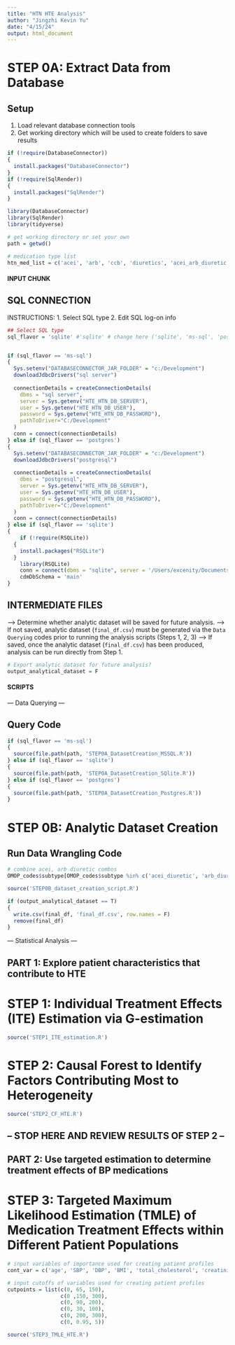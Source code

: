 ```yaml
---
title: "HTN HTE Analysis"
author: "Jingzhi Kevin Yu"
date: "4/15/24"
output: html_document
---
```


# STEP 0A: Extract Data from Database

## Setup 
1. Load relevant database connection tools 
2. Get working directory which will be used to create folders to save results
```r
if (!require(DatabaseConnector))
{
  install.packages("DatabaseConnector")
}
if (!require(SqlRender))
{
  install.packages("SqlRender")
}

library(DatabaseConnector)
library(SqlRender)
library(tidyverse)

# get working directory or set your own
path = getwd()

# medication type list
htn_med_list = c('acei', 'arb', 'ccb', 'diuretics', 'acei_arb_diuretic')
```

#### INPUT CHUNK ####

## SQL CONNECTION
INSTRUCTIONS:
1. Select SQL type 
2. Edit SQL log-on info
```r
## Select SQL type
sql_flavor = 'sqlite' #'sqlite' # change here ('sqlite', 'ms-sql', 'postgres')


if (sql_flavor == 'ms-sql')
{
  Sys.setenv("DATABASECONNECTOR_JAR_FOLDER" = "c:/Development")
  downloadJdbcDrivers("sql server")
  
  connectionDetails = createConnectionDetails(
    dbms = "sql server",
    server = Sys.getenv("HTE_HTN_DB_SERVER"),
    user = Sys.getenv("HTE_HTN_DB_USER"),
    password = Sys.getenv("HTE_HTN_DB_PASSWORD"),
    pathToDriver="C:/Development"
  )
  conn = connect(connectionDetails)
} else if (sql_flavor == 'postgres')
{
  Sys.setenv("DATABASECONNECTOR_JAR_FOLDER" = "c:/Development")
  downloadJdbcDrivers("postgresql")
  
  connectionDetails = createConnectionDetails(
    dbms = "postgresql",
    server = Sys.getenv("HTE_HTN_DB_SERVER"),
    user = Sys.getenv("HTE_HTN_DB_USER"),
    password = Sys.getenv("HTE_HTN_DB_PASSWORD"),
    pathToDriver="C:/Development"
  )
  conn = connect(connectionDetails)
} else if (sql_flavor == 'sqlite')
{ 
    if (!require(RSQLite))
  {
    install.packages("RSQLite")
  }
    library(RSQLite)
    conn = connect(dbms = "sqlite", server = '/Users/excenity/Documents/HSIP/Research/Dissertation Project/Data/EDW OMOP.db')
    cdmDbSchema = 'main'
}
```

## INTERMEDIATE FILES
--> Determine whether analytic dataset will be saved for future analysis. 
--> If not saved, analytic dataset (`final_df.csv`) must be generated via the `Data Querying` codes prior to running the analysis scripts 
  (Steps 1, 2, 3) 
--> If saved, once the analytic dataset (`final_df.csv`) has been produced, analysis can be run directly from Step 1.
```r
# Export analytic dataset for future analysis?
output_analytical_dataset = F
```


#### SCRIPTS ####

--- Data Querying ---

## Query Code
```r
if (sql_flavor == 'ms-sql')
{
  source(file.path(path, 'STEP0A_DatasetCreation_MSSQL.R'))
} else if (sql_flavor == 'sqlite')
{
  source(file.path(path, 'STEP0A_DatasetCreation_SQlite.R'))
} else if (sql_flavor == 'postgres')
{
  source(file.path(path, 'STEP0A_DatasetCreation_Postgres.R'))
}
```

# STEP 0B: Analytic Dataset Creation

## Run Data Wrangling Code
```r
# combine acei, arb diuretic combos
OMOP_codes$subtype[OMOP_codes$subtype %in% c('acei_diuretic', 'arb_diuretic')] = 'acei_arb_diuretic'

source('STEP0B_dataset_creation_script.R')

if (output_analytical_dataset == T)
{
  write.csv(final_df, 'final_df.csv', row.names = F)
  remove(final_df)
}
```

--- Statistical Analysis ---

## PART 1: Explore patient characteristics that contribute to HTE

# STEP 1: Individual Treatment Effects (ITE) Estimation via G-estimation
```r
source('STEP1_ITE_estimation.R')
```

# STEP 2: Causal Forest to Identify Factors Contributing Most to Heterogeneity
```r
source('STEP2_CF_HTE.R')
```

## -- STOP HERE AND REVIEW RESULTS OF STEP 2 -- ## 


## PART 2: Use targeted estimation to determine treatment effects of BP medications

# STEP 3: Targeted Maximum Likelihood Estimation (TMLE) of Medication Treatment Effects within Different Patient Populations
```r
# input variables of importance used for creating patient profiles
cont_var = c('age', 'SBP', 'DBP', 'BMI', 'total_cholesterol', 'creatinine')

# input cutoffs of variables used for creating patient profiles 
cutpoints = list(c(0, 65, 150), 
                 c(0 ,150, 300), 
                 c(0, 90, 200), 
                 c(0, 30, 100), 
                 c(0, 200, 300), 
                 c(0, 0.95, 5))

source('STEP3_TMLE_HTE.R')
```
